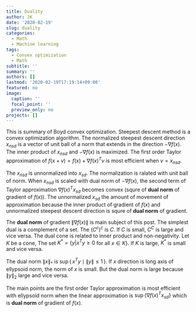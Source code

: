 ```yaml
---
title: Duality
author: JK
date: '2020-02-19'
slug: duality
categories:
  - Math
  - Machine learning
tags:
  - Convex optimization
  - Math
subtitle: ''
summary: ''
authors: []
lastmod: '2020-02-19T17:19:14+09:00'
featured: no
image:
  caption: ''
  focal_point: ''
  preview_only: no
projects: []
---
```


This is summary of Boyd convex optimization. Steepest descent method is a convex optimization algorithm. The normalized steepest descent direction $x_{nsd}$ is a vector of unit ball of a norm that extends in the direction $-\nabla f(x)$. The inner product of $x_{nsd}$ and $-\nabla f(x)$ is maximized. The first order Taylor approximation of $f(x+v) = f(x) + \nabla f(x)^{T} v$ is most efficient when $v = x_{nsd}$. 

The $x_{nsd}$ is unnormalized into $x_{sd}$. The normalization is ralated with unit ball of norm. When $x_{nsd}$ is scaled with dual norm of $-\nabla f(x)$, the second term of Taylor approximation $\nabla f(x)^{T} x_{sd}$ becomes convex (squre of **dual norm** of gradient of $f(x)$). The unnormalized $x_{sd}$  the amount of movement of approximation because the inner product of gradient of $f(x)$ and unnormalized steepest descent direction is squre of **dual norm** of gradient.  

The **dual norm** of gradient $\lVert \nabla f(x) \rVert$ is main subject of this post. The simplest dual is a complement of a set. The $(C^c)^c$ is $C$. If $C$ is small, $C^C$ is large and vice versa. The dual cone is related to inner product and non-negativity. Let $K$ be a cone, The set $K^{*} = \{y|x^{T}y \geq 0$ for all $x \in K\}$. If $K$ is large, $K^{*}$ is small and vice versa.  

The dual norm $\left\lVert x \right\rVert _{*}$ is $\sup \{\, x^{T}y \mid \lVert y \rVert \leq 1 \,\}$. If $x$ direction is long axis of ellypsoid norm, the norm of $x$ is small.  But the dual norm is large because $\lVert y \rVert _{2}$ large and vice versa.  

The main points are the first order Taylor approximation is most efficient with ellypsoid norm when the linear approximation is $\sup\{\nabla f(x) ^{T} x_{sd}\}$ which is **dual norm** of gradient of $f(x)$.  
